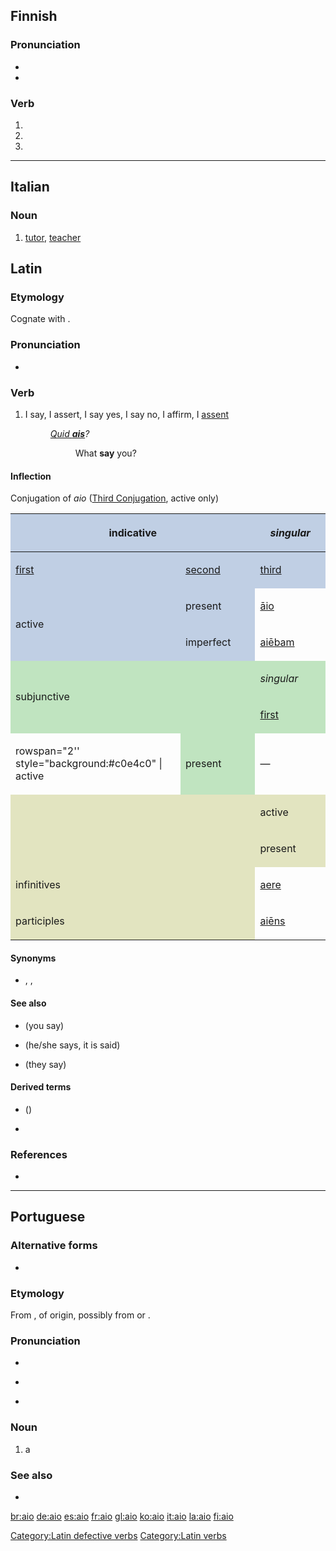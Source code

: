 {{also|AIO|-aio}}
==Finnish==

===Pronunciation===
* {{IPA|lang=fi|[ˈɑijo̞]}}
* {{hyphenation|ai|o|lang=fi}}

===Verb===
{{head|fi}}

# {{fi-verb form of|tm=pres|c=1|aikoa}}
# {{fi-verb form of|pn=2s|tm=impr|aikoa}}
# {{fi-verb form of|pn=2s|tm=impr|c=1|aikoa}}

----
==Italian==
===Noun===
{{it-noun|m|ai|f=aia}}

# [[tutor]], [[teacher]]

==Latin==

===Etymology===
Cognate with {{etyl|xcl|-}} {{term|ասեմ||to say|sc=Armn|tr=asem|lang=xcl}}.

===Pronunciation===
* {{la-pronunc|āiō}}

===Verb===
{{la-verb|aio|āiō|aiere|āiere|pattern=[[defective]]}}

# I say, I assert, I say yes, I say no, I affirm, I [[assent]]
#: ''[[quid ais|Quid '''ais''']]?''
#:: What '''say''' you?

====Inflection====
<div class="NavFrame">
<div class="NavHead" align=left>Conjugation of ''aio'' ([[Appendix:Latin_third_conjugation|Third Conjugation]], active only)</div>
<div class="NavContent" align=center>
<center>
{| style="background:#F0F0F0"
|-
! colspan="2" rowspan="2" style="background:#c0cfe4" | indicative
! colspan="3" style="background:#c0cfe4" | ''singular''
! colspan="3" style="background:#c0cfe4" | ''plural''
|-
! style="background:#c0cfe4;width:12.5%" | [[first person|first]]
! style="background:#c0cfe4;width:12.5%" | [[second person|second]]
! style="background:#c0cfe4;width:12.5%" | [[third person|third]]
! style="background:#c0cfe4;width:12.5%" | [[first person|first]]
! style="background:#c0cfe4;width:12.5%" | [[second person|second]]
! style="background:#c0cfe4;width:12.5%" | [[third person|third]]
|-
! rowspan="2" style="background:#c0cfe4" | active
! style="height:2em;background:#c0cfe4" | present
| [[aio#Latin|āio]]
| [[ais#Latin|aīs]]
| [[ait#Latin|ait]]
| &mdash;
| &mdash;
| [[aiunt#Latin|aiunt]]
|-
! style="height:2em;background:#c0cfe4" | imperfect
| [[aiebam#Latin|aiēbam]]
| [[aiebas#Latin|aiēbās]]
| [[aiebat#Latin|aiēbat]]
| [[aiebamus#Latin|aiēbāmus]]
| [[aiebatis#Latin|aiēbātis]]
| [[aiebant#Latin|aiēbant]]
|-
! colspan="2" rowspan="2" style="background:#c0e4c0" | subjunctive
! colspan="3" style="background:#c0e4c0" | ''singular''
! colspan="3" style="background:#c0e4c0" | ''plural''
|-
! style="background:#c0e4c0;width:12.5%" | [[first person|first]]
! style="background:#c0e4c0;width:12.5%" | [[second person|second]]
! style="background:#c0e4c0;width:12.5%" | [[third person|third]]
! style="background:#c0e4c0;width:12.5%" | [[first person|first]]
! style="background:#c0e4c0;width:12.5%" | [[second person|second]]
! style="background:#c0e4c0;width:12.5%" | [[third person|third]]
|-
! rowspan="2'' style="background:#c0e4c0" | active
! style="height:2em;background:#c0e4c0" | present
| &mdash;
| [[aias#Latin|aiās]]
| [[aiat#Latin|aiat]]
| &mdash;
| &mdash;
| [[aiant#Latin|aiant]]
|-
! colspan="2" rowspan="2" style="background:#e2e4c0" |
! colspan="3" style="background:#e2e4c0" | active
! colspan="3" style="background:#e2e4c0" | passive
|-
! style="background:#e2e4c0;width:13%" | present
! style="background:#e2e4c0;width:13%" | perfect
! style="background:#e2e4c0;width:13%" | future
! style="background:#e2e4c0;width:13%" | present
! style="background:#e2e4c0;width:13%" | perfect
! style="background:#e2e4c0;width:13%" | future
|-
! colspan="2" style="background:#e2e4c0" | infinitives
| [[aere#Latin|aere]]
| &mdash;
| &mdash;
| &mdash;
| &mdash;
| &mdash;
|-
! colspan="2" style="background:#e2e4c0" | participles
| [[aiens#Latin|aiēns]]
| &mdash;
| &mdash;
| &mdash;
| &mdash;
| &mdash;
|}
</center></div></div>

====Synonyms====
* {{sense|say}} {{l|la|for}}, {{l|la|dīcō}}, {{l|la|loquor}}

====See also====
* {{l|la|ais}} (you say)
* {{l|la|ait}} (he/she says, it is said)
* {{l|la|āiunt}} (they say)

====Derived terms====
* {{l|la|aisne tu}} ({{l|la|ain' tu}})
* {{l|la|quid ais}}

===References===
* {{R:L&S}}

[[Category:Latin defective verbs]]
[[Category:Latin verbs]]

----

==Portuguese==

===Alternative forms===
* {{l/pt|ayo}} {{qualifier|obsolete}}

===Etymology===
From {{term|aia||hired tutoress|lang=pt}}, of {{unk.|title=uncertain|lang=pt}} origin, possibly from {{etyl|la|pt}} {{term|avia||grandmother|lang=la}} or {{etyl|got|pt}} {{term|𐌷𐌰𐌲𐌾𐌰|tr=hagja||protector|lang=got}}.

===Pronunciation===
* {{IPA|/ˈaj.u/|lang=pt}}
* {{a|South Brazil}} {{IPA|/ˈaj.o/|lang=pt}}
* {{a|Caipira}} {{homophones|alho|lang=pt}}

===Noun===
{{pt-noun|m|s|f=aia}}

# a {{l/en|hire|hired}} {{l/en|tutor}}

===See also===
* {{l/pt|tutor}}

[[br:aio]]
[[de:aio]]
[[es:aio]]
[[fr:aio]]
[[gl:aio]]
[[ko:aio]]
[[it:aio]]
[[la:aio]]
[[fi:aio]]
